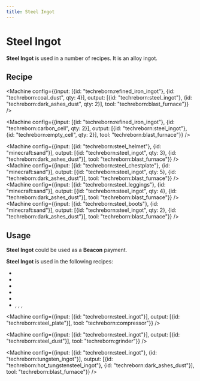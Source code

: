 ```yaml
---
title: Steel Ingot
---
```


<ItemImage file="steel_ingot" alt="Ingots" size="200" />

# Steel Ingot

**Steel Ingot** is used in a number of recipes. It is an alloy ingot.

## Recipe

<CraftingTable recipe="input techreborn:steel_nugget techreborn:steel_nugget techreborn:steel_nugget input techreborn:steel_nugget techreborn:steel_nugget techreborn:steel_nugget input techreborn:steel_nugget techreborn:steel_nugget techreborn:steel_nugget output techreborn:steel_ingot"/>
<CraftingTable recipe="input air air air input air techreborn:steel_storage_block air input air air air output techreborn:steel_ingot,9"/>

<Machine config={{input: [{id: "techreborn:refined_iron_ingot"}, {id: "techreborn:coal_dust", qty: 4}], output: [{id: "techreborn:steel_ingot"}, {id: "techreborn:dark_ashes_dust", qty: 2}], tool: "techreborn:blast_furnace"}} />

<Machine config={{input: [{id: "techreborn:refined_iron_ingot"}, {id: "techreborn:carbon_cell", qty: 2}], output: [{id: "techreborn:steel_ingot"}, {id: "techreborn:empty_cell", qty: 2}], tool: "techreborn:blast_furnace"}} />

<Machine config={{input: [{id: "techreborn:steel_helmet"}, {id: "minecraft:sand"}], output: [{id: "techreborn:steel_ingot", qty: 3}, {id: "techreborn:dark_ashes_dust"}], tool: "techreborn:blast_furnace"}} />
<Machine config={{input: [{id: "techreborn:steel_chestplate"}, {id: "minecraft:sand"}], output: [{id: "techreborn:steel_ingot", qty: 5}, {id: "techreborn:dark_ashes_dust"}], tool: "techreborn:blast_furnace"}} />
<Machine config={{input: [{id: "techreborn:steel_leggings"}, {id: "minecraft:sand"}], output: [{id: "techreborn:steel_ingot", qty: 4}, {id: "techreborn:dark_ashes_dust"}], tool: "techreborn:blast_furnace"}} />
<Machine config={{input: [{id: "techreborn:steel_boots"}, {id: "minecraft:sand"}], output: [{id: "techreborn:steel_ingot", qty: 2}, {id: "techreborn:dark_ashes_dust"}], tool: "techreborn:blast_furnace"}} />

<Machine recipe="input techreborn:steel_dust output techreborn:steel_ingot tool techreborn:blast_furnace" />

## Usage

**Steel Ingot** could be used as a **Beacon** payment.

**Steel Ingot** is used in the following <McItem slug="minecraft:crafting_table"/> recipes:

- <McItem slug="techreborn:tungsten_grinding_head"/>
- <McItem slug="techreborn:diamond_grinding_head"/>
- <McItem slug="techreborn:diamond_saw_blade"/>
- <McItem slug="techreborn:steel_nugget"/>
- <McItem slug="techreborn:steel_storage_block"/>
- <McItem slug="techreborn:steel_helmet"/>, <McItem slug="techreborn:steel_chestplate"/>, <McItem slug="techreborn:steel_leggings"/>, <McItem slug="techreborn:steel_boots"/>

<Machine config={{input: [{id: "techreborn:steel_ingot"}], output: [{id: "techreborn:steel_plate"}], tool: "techreborn:compressor"}} />

<Machine config={{input: [{id: "techreborn:steel_ingot"}], output: [{id: "techreborn:steel_dust"}], tool: "techreborn:grinder"}} />

<Machine config={{input: [{id: "techreborn:steel_ingot"}, {id: "techreborn:tungsten_ingot"}], output: [{id: "techreborn:hot_tungstensteel_ingot"}, {id: "techreborn:dark_ashes_dust"}], tool: "techreborn:blast_furnace"}} />
